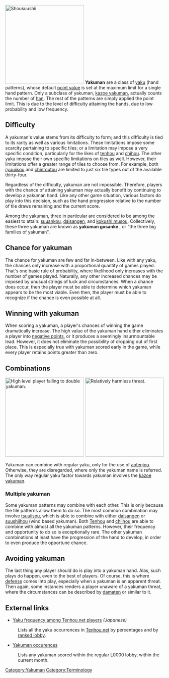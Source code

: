 [[Image:Shosusshii.png|thumb|right|250px|[[Shousuushii]]]]
'''Yakuman''' {{kana|役満}} are a class of [[yaku]] (hand patterns), whose default [[Scoring table|point value]] is set at the maximum limit for a single hand pattern.  Only a subclass of yakuman, [[kazoe yakuman]], actually counts the number of [[han]].  The rest of the patterns are simply applied the point limit.  This is due to the level of difficulty attaining the hands, due to low probability and low frequency.

==Difficulty==
A yakuman's value stems from its difficulty to form; and this difficulty is tied to its rarity as well as various limitations.  These limitations impose some scarcity pertaining to specific tiles; or a limitation may impose a very specific condition, particularly for the likes of [[tenhou]] and [[chihou]]. The other yaku impose their own specific limitations on tiles as well.  However, their limitations offer a greater range of tiles to choose from.  For example, both [[ryuuiisou]] and [[chinroutou]] are limited to just six tile types out of the available thirty-four.

Regardless of the difficulty, yakuman are not impossible.  Therefore, players with the chance of attaining yakuman may actually benefit by continuing to develop a yakuman hand.  Like any other game situation, various factors do play into this decision, such as the hand progression relative to the number of tile draws remaining and the current score.

Among the yakuman, three in particular are considered to be among the easiest to attain: [[suuankou]], [[daisangen]], and [[kokushi musou]].  Collectively, these three yakuman are known as '''yakuman gosanke''' {{kana|役満御三家}}, or "the three big families of yakuman".

==Chance for yakuman==
The chance for yakuman are few and far in-between.  Like with any yaku, the chances only increase with a proportional quantity of games played.  That's one basic rule of probability, where likelihood only increases with the number of games played.  Naturally, any other increased chances may be imposed by unusual strings of luck and circumstances.  When a chance does occur, then the player must be able to determine which yakuman appears to be the most viable.  Even then, the player must be able to recognize if the chance is even possible at all.

== Winning with yakuman ==
When scoring a yakuman, a player's chances of winning the game dramatically increase.  The high value of the yakuman hand either eliminates a player into [[Tobi|negative points]], or it produces a seemingly insurmountable lead.  However, it does not eliminate the possibility of dropping out of first place.  This is especially true with yakuman scored early in the game, while every player retains points greater than zero.

== Combinations ==
[[Image:Double yakuman ron.png|thumb|right|250px|High level player [http://tenhou.net/0/?log=2014092416gm-00a9-0000-3263f602&tw=1&ts=4 falling to double yakuman].]]
[[Image:Harmless.png|thumb|right|250px|Relatively [http://tenhou.net/0/?log=2012032214gm-0009-0000-cc8c2c61&tw=3&ts=12 harmless threat].]]
{{main|Yaku compatability|Kazoe yakuman}}

Yakuman can combine with regular yaku, only for the use of [[aotenjou]].  Otherwise, they are disregarded, where only the yakuman name is referred.  The only way regular yaku factor towards yakuman involves the [[kazoe yakuman]].

===Multiple yakuman===
{{main|Multiple yakuman}}

Some yakuman patterns may combine with each other.  This is only because the tile patterns allow them to do so.  The most common combination may involve [[tsuuiisou]], which is able to combine with either [[daisangen]] or [[suushiihou]] (wind based yakuman).  Both [[Tenhou]] and [[chiihou]] are able to combine with almost all the yakuman patterns.  However, their frequency and opportunity to do so is exceptionally rare.  The other yakuman combinations at least have the progression of the hand to develop, in order to even produce the opportune chance.

== Avoiding yakuman ==
The last thing any player should do is play into a yakuman hand.  Alas, such plays do happen, even to the best of players.  Of course, this is where [[defense]] comes into play, especially when a yakuman is an apparent threat.  Then again, some instances renders a player unaware of a yakuman threat, where the circumstances can be described by [[damaten]] or similar to it.

==External links==
{{jpwiki|役満}}
* [http://tenhou.net/sc/prof.html Yaku frequency among Tenhou.net players] ''(Japanese)''
:Lists all the yaku occurrences in [[Tenhou.net]] by percentages and by [[Tenhou.net ranking|ranked lobby]].
* [http://tenhou.net/sc/ykm.html Yakuman occurences]
:Lists any yakuman scored within the regular L0000 lobby, within the current month.

[[Category:Yakuman]]
[[Category:Terminology]]

{{Navbox yaku}}